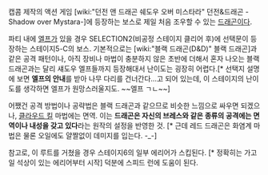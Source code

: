 캡콤 제작의 액션 게임 [wiki:"던전 앤 드래곤 쉐도우 오버 미스타라" 던전&드래곤 -Shadow over Mystara-]에 등장하는 보스로 제일 처음 조우할 수 있는 [[드래곤]]이다.

파티 내에 [[엘프]]가 있을 경우 SELECTION2(비공정 스테이지 클리어 후)에 선택문이 등장하는 스테이지5-C의 보스. 기본적으로는 [wiki:"블랙 드래곤(D&D)" 블랙 드래곤]과 같은 공격 패턴이나, 아직 장비나 마법이 충분하지 않은 초반에 더해서 혼자 나오는 블랙 드래곤과는 달리 섀도우 엘프들까지 등장해대서 난이도는 굉장히 어렵다.[* 선택지 설명에 보면 '''엘프의 안내'''를 받아 나무 다리를 건너간다...고 되어 있는데, 이 스테이지의 난이도를 생각하면 엘프가 원망스러울지도. ~~엘프 ㄱㄴ~~]

어쨌건 공격 방법이나 공략법은 블랙 드래곤과 같으므로 비슷한 느낌으로 싸우면 되겠으나, [[클라우드 킬]] 마법에는 면역. 이는 '''드래곤은 자신의 브레스와 같은 종류의 공격에는 면역이나 내성을 갖고 있다'''라는 원작의 설정을 반영한 것. [* 근데 레드 드래곤은 화염계 마법은 물론 오일에도 얄짤없이 데미지를 입는다. -_-]

참고로, 이 루트를 거쳤을 경우 스테이지6의 일부 에리어가 스킵된다. [* 정확히는 가고일 석상이 있는 에리어부터 시작] 덕분에 스피드 런에 도움이 된다.
